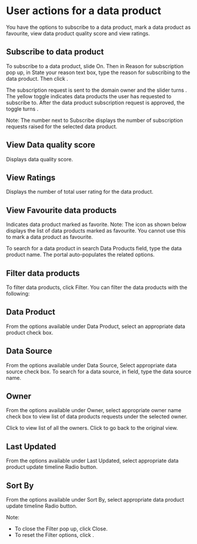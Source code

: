 # User actions for a data product
You have the options to subscribe to a data product, mark a data product as favourite, view data product quality score and view ratings.

## Subscribe to data product
To subscribe to a data product, slide   On. Then in Reason for subscription pop up, in State your reason text box, type the reason for subscribing to the data product. Then click  .

The subscription request is sent to the domain owner and the slider turns  . The yellow  toggle indicates data products the user has requested to subscribe to. After the data product subscription request is approved, the toggle turns  . 

Note: The number next to Subscribe displays the number of subscription requests raised for the selected data product.

## View Data quality score 
   Displays data quality score.

## View Ratings 
  Displays the number of total user rating for the data product. 

## View Favourite data products 
   Indicates data product marked as favorite.
Note: The   icon as shown below displays the list of data products marked as favourite. You cannot use this to mark a data product as favourite. 

To search for a data product in search Data Products field, type the data product name. The portal auto-populates the related options.

## Filter data products
To filter data products, click  Filter. You can filter the data products with the following:

## Data Product
From the options available under Data Product, select an appropriate data product check box.

## Data Source
From the options available under Data Source, Select appropriate data source check box.
To search for a data source, in    field, type the data source name.

## Owner
From the options available under Owner, select appropriate owner name check box to view list of data products requests under the selected owner.

Click   to view list of all the owners. Click   to go back to the original view.

## Last Updated 
From the options available under Last Updated, select appropriate data product update timeline Radio button.

## Sort By 
From the options available under Sort By, select appropriate data product update timeline Radio button.

Note: 
- To close the Filter pop up, click   Close.
- To reset the Filter options, click  .
